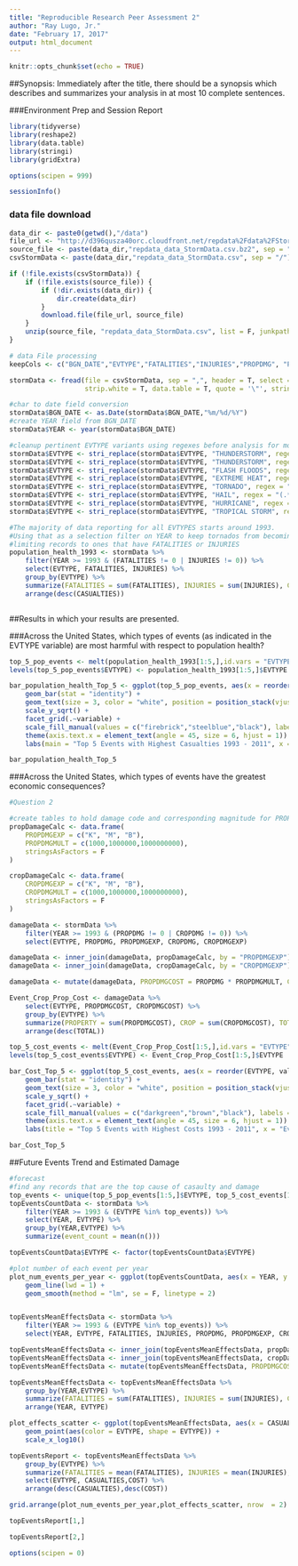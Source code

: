 ```yaml
---
title: "Reproducible Research Peer Assessment 2"
author: "Ray Lugo, Jr."
date: "February 17, 2017"
output: html_document
---
```


```r
knitr::opts_chunk$set(echo = TRUE)
```

##Synopsis: Immediately after the title, there should be a synopsis which describes and summarizes your analysis in at most 10 complete sentences.

###Environment Prep and Session Report

```r
library(tidyverse)
library(reshape2)
library(data.table)
library(stringi)
library(gridExtra)

options(scipen = 999)

sessionInfo()
```

### data file download
```r
data_dir <- paste0(getwd(),"/data")
file_url <- "http://d396qusza40orc.cloudfront.net/repdata%2Fdata%2FStormData.csv.bz2"
source_file <- paste(data_dir,"repdata_data_StormData.csv.bz2", sep = "/")
csvStormData <- paste(data_dir,"repdata_data_StormData.csv", sep = "/")

if (!file.exists(csvStormData)) {
    if (!file.exists(source_file)) {
        if (!dir.exists(data_dir)) {
            dir.create(data_dir)
        }
        download.file(file_url, source_file)
    }
    unzip(source_file, "repdata_data_StormData.csv", list = F, junkpaths = F,exdir = "./data", unzip = "internal")
}

# data File processing
keepCols <- c("BGN_DATE","EVTYPE","FATALITIES","INJURIES","PROPDMG", "PROPDMGEXP", "CROPDMG", "CROPDMGEXP")

stormData <- fread(file = csvStormData, sep = ",", header = T, select = keepCols, na.strings = "NA", verbose = T, autostart = T,
                   strip.white = T, data.table = T, quote = '\"', stringsAsFactors = F, showProgress = T)

#char to date field conversion
stormData$BGN_DATE <- as.Date(stormData$BGN_DATE,"%m/%d/%Y")
#create YEAR field from BGN_DATE
stormData$YEAR <- year(stormData$BGN_DATE)

#cleanup pertinent EVTYPE variants using regexes before analysis for more accuracy
stormData$EVTYPE <- stri_replace(stormData$EVTYPE, "THUNDERSTORM", regex = "(.)*?(A-Z)?T\\w+\\sWIN(D)?(S)?\\D?(.*)?")
stormData$EVTYPE <- stri_replace(stormData$EVTYPE, "THUNDERSTORM", regex = "(.*)THUNDERSTORM(.*)")
stormData$EVTYPE <- stri_replace(stormData$EVTYPE, "FLASH FLOODS", regex = "(.*)?FLOOD(.*)?")
stormData$EVTYPE <- stri_replace(stormData$EVTYPE, "EXTREME HEAT", regex = "(.*)HEAT(.*)")
stormData$EVTYPE <- stri_replace(stormData$EVTYPE, "TORNADO", regex = "(.*)TORNADO(.*)")
stormData$EVTYPE <- stri_replace(stormData$EVTYPE, "HAIL", regex = "(.*)HAIL(.*)")
stormData$EVTYPE <- stri_replace(stormData$EVTYPE, "HURRICANE", regex = "(.*)HURRICANE(.*)")
stormData$EVTYPE <- stri_replace(stormData$EVTYPE, "TROPICAL STORM", regex = "(.*)TROPICAL STORM(.*)")

```


```r
#The majority of data reporting for all EVTYPES starts around 1993.
#Using that as a selection filter on YEAR to keep tornados from becoming an outlier.
#limiting records to ones that have FATALITIES or INJURIES
population_health_1993 <- stormData %>%
    filter(YEAR >= 1993 & (FATALITIES != 0 | INJURIES != 0)) %>%
    select(EVTYPE, FATALITIES, INJURIES) %>%
    group_by(EVTYPE) %>%
    summarize(FATALITIES = sum(FATALITIES), INJURIES = sum(INJURIES), CASUALTIES = sum(FATALITIES + INJURIES)) %>%
    arrange(desc(CASUALTIES))



```
##Results in which your results are presented.

###Across the United States, which types of events (as indicated in the EVTYPE variable) are most harmful with respect to population health?

```r
top_5_pop_events <- melt(population_health_1993[1:5,],id.vars = "EVTYPE")
levels(top_5_pop_events$EVTYPE) <- population_health_1993[1:5,]$EVTYPE

bar_population_health_Top_5 <- ggplot(top_5_pop_events, aes(x = reorder(EVTYPE, value), y = value, fill = variable, label = format(round(value/1000,1), big.mark = ",", scientific = F))) +
    geom_bar(stat = "identity") +
    geom_text(size = 3, color = "white", position = position_stack(vjust = 0.5)) +
    scale_y_sqrt() +
    facet_grid(.~variable) +
    scale_fill_manual(values = c("firebrick","steelblue","black"), labels = c("Fatalities", "Injuries", "Casualties")) +
    theme(axis.text.x = element_text(angle = 45, size = 6, hjust = 1)) +
    labs(main = "Top 5 Events with Highest Casualties 1993 - 2011", x = "Event", y = "Total Casualties in Thousands (Log sqrt)")

bar_population_health_Top_5
```

###Across the United States, which types of events have the greatest economic consequences?

```r
#Question 2

#create tables to hold damage code and corresponding magnitude for PROP and CROP.
propDamageCalc <- data.frame(
    PROPDMGEXP = c("K", "M", "B"),
    PROPDMGMULT = c(1000,1000000,1000000000),
    stringsAsFactors = F
)

cropDamageCalc <- data.frame(
    CROPDMGEXP = c("K", "M", "B"),
    CROPDMGMULT = c(1000,1000000,1000000000),
    stringsAsFactors = F
)

damageData <- stormData %>%
    filter(YEAR >= 1993 & (PROPDMG != 0 | CROPDMG != 0)) %>%
    select(EVTYPE, PROPDMG, PROPDMGEXP, CROPDMG, CROPDMGEXP)

damageData <- inner_join(damageData, propDamageCalc, by = "PROPDMGEXP")
damageData <- inner_join(damageData, cropDamageCalc, by = "CROPDMGEXP")

damageData <- mutate(damageData, PROPDMGCOST = PROPDMG * PROPDMGMULT, CROPDMGCOST = CROPDMG * CROPDMGMULT)

Event_Crop_Prop_Cost <- damageData %>%
    select(EVTYPE, PROPDMGCOST, CROPDMGCOST) %>%
    group_by(EVTYPE) %>%
    summarize(PROPERTY = sum(PROPDMGCOST), CROP = sum(CROPDMGCOST), TOTAL = sum(PROPDMGCOST + CROPDMGCOST)) %>%
    arrange(desc(TOTAL))

top_5_cost_events <- melt(Event_Crop_Prop_Cost[1:5,],id.vars = "EVTYPE")
levels(top_5_cost_events$EVTYPE) <- Event_Crop_Prop_Cost[1:5,]$EVTYPE

bar_Cost_Top_5 <- ggplot(top_5_cost_events, aes(x = reorder(EVTYPE, value), y = value, fill = variable, label = format(round(value/1000000000,1), big.mark = ",", scientific = F))) +
    geom_bar(stat = "identity") +
    geom_text(size = 3, color = "white", position = position_stack(vjust = 0.5)) +
    scale_y_sqrt() +
    facet_grid(.~variable) +
    scale_fill_manual(values = c("darkgreen","brown","black"), labels = c("Property", "Crop", "Total")) +
    theme(axis.text.x = element_text(angle = 45, size = 6, hjust = 1)) +
    labs(title = "Top 5 Events with Highest Costs 1993 - 2011", x = "Event", y = "Cost in Billions (Log sqrt)")

bar_Cost_Top_5

```


##Future Events Trend and Estimated Damage


```r
#forecast
#find any records that are the top cause of casaulty and damage
top_events <- unique(top_5_pop_events[1:5,]$EVTYPE, top_5_cost_events[1:5,]$EVTYPE)
topEventsCountData <- stormData %>%
    filter(YEAR >= 1993 & (EVTYPE %in% top_events)) %>%
    select(YEAR, EVTYPE) %>%
    group_by(YEAR,EVTYPE) %>%
    summarize(event_count = mean(n()))

topEventsCountData$EVTYPE <- factor(topEventsCountData$EVTYPE)

#plot number of each event per year
plot_num_events_per_year <- ggplot(topEventsCountData, aes(x = YEAR, y = event_count, fill = EVTYPE, color = EVTYPE)) +
    geom_line(lwd = 1) +
    geom_smooth(method = "lm", se = F, linetype = 2)


topEventsMeanEffectsData <- stormData %>%
    filter(YEAR >= 1993 & (EVTYPE %in% top_events)) %>%
    select(YEAR, EVTYPE, FATALITIES, INJURIES, PROPDMG, PROPDMGEXP, CROPDMG, CROPDMGEXP)

topEventsMeanEffectsData <- inner_join(topEventsMeanEffectsData, propDamageCalc, by = "PROPDMGEXP")
topEventsMeanEffectsData <- inner_join(topEventsMeanEffectsData, cropDamageCalc, by = "CROPDMGEXP")
topEventsMeanEffectsData <- mutate(topEventsMeanEffectsData, PROPDMGCOST = PROPDMG * PROPDMGMULT, CROPDMGCOST = CROPDMG * CROPDMGMULT)

topEventsMeanEffectsData <- topEventsMeanEffectsData %>%
    group_by(YEAR,EVTYPE) %>%
    summarize(FATALITIES = sum(FATALITIES), INJURIES = sum(INJURIES), CASUALTIES = sum(FATALITIES + INJURIES), PROPDMG = sum(PROPDMG), CROPDMG = sum(CROPDMG), COST = sum(PROPDMG + CROPDMG)) %>%
    arrange(YEAR, EVTYPE)

plot_effects_scatter <- ggplot(topEventsMeanEffectsData, aes(x = CASUALTIES, y = COST, fill = EVTYPE)) +
    geom_point(aes(color = EVTYPE, shape = EVTYPE)) +
    scale_x_log10()

topEventsReport <- topEventsMeanEffectsData %>%
    group_by(EVTYPE) %>%
    summarize(FATALITIES = mean(FATALITIES), INJURIES = mean(INJURIES), CASUALTIES = mean(FATALITIES + INJURIES), PROPDMG = mean(PROPDMG), CROPDMG = mean(CROPDMG), COST = sum(PROPDMG + CROPDMG)) %>%
    select(EVTYPE, CASUALTIES,COST) %>%
    arrange(desc(CASUALTIES),desc(COST))

grid.arrange(plot_num_events_per_year,plot_effects_scatter, nrow  = 2)

topEventsReport[1,]

topEventsReport[2,]

```



```r
options(scipen = 0)
```
